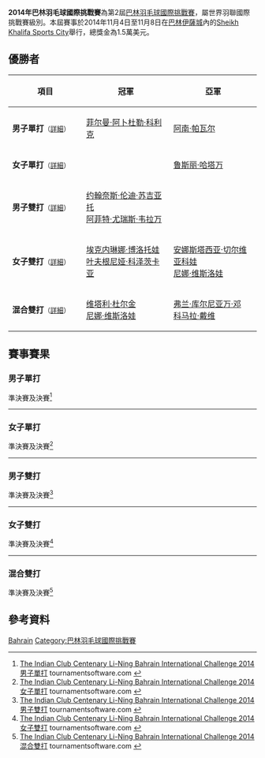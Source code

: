 {{noteTA|G1=Badminton}}
{{infobox badminton event
|name           = 2014年巴林羽毛球國際挑戰賽
|image          = 
|size           = 
|caption        =
|dates          = 2014年11月4日－11月8日
|number_edition = 第2屆
|level          = 4A
|prize_money    = 1.5萬美元
|location       = {{BHR}}[[伊薩城|伊薩城]]
|venue          = Sheikh Khalifa Sports City
|previous       = 2013年巴林羽毛球國際挑戰賽
|next           = 2015年巴林羽毛球國際挑戰賽
}}
'''2014年巴林羽毛球國際挑戰賽'''為第2屆[[巴林羽毛球國際挑戰賽|巴林羽毛球國際挑戰賽]]，屬世界羽聯國際挑戰賽級別。本屆賽事於2014年11月4日至11月8日在[[巴林|巴林]][[伊薩城|伊薩城]]內的[[Sheikh_Khalifa_Sports_City|Sheikh Khalifa Sports City]]舉行，總獎金為1.5萬美元。

== 優勝者 ==
{| class=wikitable style="font-size:small"
!width="200"|項目
!width="250"|冠軍
!width="250"|亞軍
|-
|'''男子單打'''<small>（[[#男子單打|詳細]]）</small>
|{{flagicon|INA}} [[菲尔曼·阿卜杜勒·科利克|菲尔曼·阿卜杜勒·科利克]]
|{{flagicon|IND}} [[阿南·帕瓦尔|阿南·帕瓦尔]]
|-
|'''女子單打'''<small>（[[#女子單打|詳細]]）</small>
|{{nowrap|{{flagicon|IND}} [[布滕普拉伊尔·钱德里卡·图拉西|布滕普拉伊尔·钱德里卡·图拉西]]}}
|{{flagicon|INA}} [[鲁斯丽·哈塔万|鲁斯丽·哈塔万]]
|-
|'''男子雙打'''<small>（[[#男子雙打|詳細]]）</small>
|{{flagicon|INA}} [[约翰奈斯·伦迪·苏吉亚托|约翰奈斯·伦迪·苏吉亚托]]<br/>{{flagicon|INA}} [[阿菲特·尤瑞斯·韦拉万|阿菲特·尤瑞斯·韦拉万]]
|{{nowrap|{{flagicon|INA}} [[弗兰·库尔尼亚万·邓|弗兰·库尔尼亚万·邓]]<br/>{{flagicon|INA}} [[阿格里皮纳·普里玛·罗曼托·普特拉|阿格里皮纳·普里玛·罗曼托·普特拉]]}}
|-
|'''女子雙打'''<small>（[[#女子雙打|詳細]]）</small>
|{{flagicon|RUS}} [[埃克内琳娜·博洛托娃|埃克内琳娜·博洛托娃]]<br/>{{flagicon|RUS}} [[叶夫根尼娅·科泽茨卡亚|叶夫根尼娅·科泽茨卡亚]]
|{{flagicon|RUS}} [[安娜斯塔西亚·切尔维亚科娃|安娜斯塔西亚·切尔维亚科娃]]<br/>{{flagicon|RUS}} [[尼娜·维斯洛娃|尼娜·维斯洛娃]]
|-
|'''混合雙打'''<small>（[[#混合雙打|詳細]]）</small>
|{{flagicon|RUS}} [[维塔利·杜尔金|维塔利·杜尔金]]<br/>{{flagicon|RUS}} [[尼娜·维斯洛娃|尼娜·维斯洛娃]]
|{{flagicon|INA}} [[弗兰·库尔尼亚万·邓|弗兰·库尔尼亚万·邓]]<br/>{{flagicon|INA}} [[科马拉·戴维|科马拉·戴维]]
|}

== 賽事賽果 ==
=== 男子單打 ===
;準決賽及決賽<ref name="MS">[http://bwf.tournamentsoftware.com/sport/draw.aspx?id=287D473C-A554-4FB1-BFFC-17089BADEF84&draw=2 The Indian Club Centenary Li-Ning Bahrain International Challenge 2014 男子單打] tournamentsoftware.com {{en}}</ref>
{{4TeamBracket-Tennis3-v2
| team-width=200
| RD1-seed1=
| RD1-team1={{flagicon|INA}} [[安东尼·金廷|安东尼·金廷]]
| RD1-score1-1=16
| RD1-score1-2=13
| RD1-score1-3=
| RD1-seed2=
| RD1-team2='''{{flagicon|INA}} [[菲尔曼·阿卜杜勒·科利克|菲尔曼·阿卜杜勒·科利克]]
| RD1-score2-1='''21
| RD1-score2-2='''21
| RD1-score2-3=

| RD1-seed3=5
| RD1-team3={{flagicon|INA}} [[乔纳坦·克里斯蒂|乔纳坦·克里斯蒂]]
| RD1-score3-1='''21
| RD1-score3-2=24
| RD1-score3-3=24
| RD1-seed4=2
| RD1-team4='''{{flagicon|IND}} [[阿南·帕瓦尔|阿南·帕瓦尔]]
| RD1-score4-1=9
| RD1-score4-2='''26
| RD1-score4-3='''26

| RD2-seed1=
| RD2-team1='''{{flagicon|INA}} [[菲尔曼·阿卜杜勒·科利克|菲尔曼·阿卜杜勒·科利克]]
| RD2-score1-1=20
| RD2-score1-2='''21
| RD2-score1-3='''21
| RD2-seed2=2
| RD2-team2={{flagicon|IND}} [[阿南·帕瓦尔|阿南·帕瓦尔]]
| RD2-score2-1='''22
| RD2-score2-2=13
| RD2-score2-3=13
}}
----

=== 女子單打 ===
;準決賽及決賽<ref name="WS">[http://bwf.tournamentsoftware.com/sport/draw.aspx?id=287D473C-A554-4FB1-BFFC-17089BADEF84&draw=3 The Indian Club Centenary Li-Ning Bahrain International Challenge 2014 女子單打] {{Wayback|url=http://bwf.tournamentsoftware.com/sport/draw.aspx?id=287D473C-A554-4FB1-BFFC-17089BADEF84&draw=3 |date=20201205173928 }} tournamentsoftware.com {{en}}</ref>
{{4TeamBracket-Tennis3-v2
| team-width=200
| RD1-seed1=1
| RD1-team1='''{{nowrap|{{flagicon|IND}} [[布滕普拉伊尔·钱德里卡·图拉西|布滕普拉伊尔·钱德里卡·图拉西]]}}
| RD1-score1-1=13
| RD1-score1-2='''21
| RD1-score1-3='''21
| RD1-seed2=
| RD1-team2={{flagicon|IND}} [[丽图帕尔纳·达斯|丽图帕尔纳·达斯]]
| RD1-score2-1='''21
| RD1-score2-2=10
| RD1-score2-3=15

| RD1-seed3=
| RD1-team3='''{{flagicon|INA}} [[鲁斯丽·哈塔万|鲁斯丽·哈塔万]]
| RD1-score3-1='''21
| RD1-score3-2='''21
| RD1-score3-3=
| RD1-seed4=
| RD1-team4={{flagicon|INA}} [[菲特里亚尼|菲特里亚尼]]
| RD1-score4-1=19
| RD1-score4-2=18
| RD1-score4-3=

| RD2-seed1=1
| RD2-team1='''{{nowrap|{{flagicon|IND}} [[布滕普拉伊尔·钱德里卡·图拉西|布滕普拉伊尔·钱德里卡·图拉西]]}}
| RD2-score1-1=18
| RD2-score1-2='''23
| RD2-score1-3='''21
| RD2-seed2=
| RD2-team2={{flagicon|INA}} [[鲁斯丽·哈塔万|鲁斯丽·哈塔万]]
| RD2-score2-1='''21
| RD2-score2-2=21
| RD2-score2-3=15
}}
----

=== 男子雙打 ===
;準決賽及決賽<ref name="MD">[http://bwf.tournamentsoftware.com/sport/draw.aspx?id=287D473C-A554-4FB1-BFFC-17089BADEF84&draw=4 The Indian Club Centenary Li-Ning Bahrain International Challenge 2014 男子雙打] tournamentsoftware.com {{en}}</ref>
{{4TeamBracket-Tennis3-v2
| team-width=200
| RD1-seed1=
| RD1-team1={{flagicon|INA}} [[法贾·阿尔弗兰|法贾·阿尔弗兰]]<br/> {{flagicon|INA}} [[穆罕默德·里安·阿利安托|穆罕默德·里安·阿利安托]]
| RD1-score1-1=16
| RD1-score1-2=22
| RD1-score1-3=
| RD1-seed2=3
| RD1-team2='''{{nowrap|{{flagicon|INA}} [[弗兰·库尔尼亚万·邓|弗兰·库尔尼亚万·邓]]<br/> {{flagicon|INA}} [[阿格里皮纳·普里玛·罗曼托·普特拉|阿格里皮纳·普里玛·罗曼托·普特拉]]}}
| RD1-score2-1='''21
| RD1-score2-2='''24
| RD1-score2-3=

| RD1-seed3=
| RD1-team3='''{{flagicon|INA}} [[约翰奈斯·伦迪·苏吉亚托|约翰奈斯·伦迪·苏吉亚托]]<br/> {{flagicon|INA}} [[阿菲特·尤瑞斯·韦拉万|阿菲特·尤瑞斯·韦拉万]]
| RD1-score3-1=17
| RD1-score3-2='''21
| RD1-score3-3='''23
| RD1-seed4=
| RD1-team4={{flagicon|SIN}} [[许永凯|许永凯]]<br/> {{flagicon|SIN}} [[亨德拉·维加亚|亨德拉·维加亚]]
| RD1-score4-1='''21
| RD1-score4-2=4
| RD1-score4-3=21

| RD2-seed1=3
| RD2-team1={{nowrap|{{flagicon|INA}} [[弗兰·库尔尼亚万·邓|弗兰·库尔尼亚万·邓]]<br/> {{flagicon|INA}} [[阿格里皮纳·普里玛·罗曼托·普特拉|阿格里皮纳·普里玛·罗曼托·普特拉]]}}
| RD2-score1-1=21
| RD2-score1-2=15
| RD2-score1-3=
| RD2-seed2=
| RD2-team2='''{{flagicon|INA}} [[约翰奈斯·伦迪·苏吉亚托|约翰奈斯·伦迪·苏吉亚托]]<br/> {{flagicon|INA}} [[阿菲特·尤瑞斯·韦拉万|阿菲特·尤瑞斯·韦拉万]]
| RD2-score2-1='''23
| RD2-score2-2='''21
| RD2-score2-3=
}}
----

=== 女子雙打 ===
;準決賽及決賽<ref name="WD">[http://bwf.tournamentsoftware.com/sport/draw.aspx?id=287D473C-A554-4FB1-BFFC-17089BADEF84&draw=5 The Indian Club Centenary Li-Ning Bahrain International Challenge 2014 女子雙打] tournamentsoftware.com {{en}}</ref>
{{4TeamBracket-Tennis3-v2
| team-width=200
| RD1-seed1=1
| RD1-team1='''{{flagicon|RUS}} [[安娜斯塔西亚·切尔维亚科娃|安娜斯塔西亚·切尔维亚科娃]]<br/> {{flagicon|RUS}} [[尼娜·维斯洛娃|尼娜·维斯洛娃]]
| RD1-score1-1='''21
| RD1-score1-2=15
| RD1-score1-3='''21
| RD1-seed2=
| RD1-team2={{nowrap|{{flagicon|INA}} [[马哈德维·伊斯特拉尼·尼·克图特|马哈德维·伊斯特拉尼·尼·克图特]]<br/> {{flagicon|INA}} [[梅尔维拉·奥克拉莫纳|梅尔维拉·奥克拉莫纳]]}}
| RD1-score2-1=16
| RD1-score2-2='''21
| RD1-score2-3=19

| RD1-seed3=
| RD1-team3='''{{flagicon|RUS}} [[埃克内琳娜·博洛托娃|埃克内琳娜·博洛托娃]]<br/> {{flagicon|RUS}} [[叶夫根尼娅·科泽茨卡亚|叶夫根尼娅·科泽茨卡亚]]
| RD1-score3-1='''21
| RD1-score3-2='''21
| RD1-score3-3=
| RD1-seed4=2
| RD1-team4={{flagicon|IND}} [[普拉迪亚·加德雷|普拉迪亚·加德雷]]<br/> {{flagicon|IND}} [[斯基·雷迪|斯基·雷迪]]
| RD1-score4-1=17
| RD1-score4-2=17
| RD1-score4-3=

| RD2-seed1=1
| RD2-team1={{nowrap|{{flagicon|RUS}} [[安娜斯塔西亚·切尔维亚科娃|安娜斯塔西亚·切尔维亚科娃]]<br/> {{flagicon|RUS}} [[尼娜·维斯洛娃|尼娜·维斯洛娃]]}}
| RD2-score1-1=6
| RD2-score1-2=15
| RD2-score1-3=
| RD2-seed2=
| RD2-team2='''{{flagicon|RUS}} [[埃克内琳娜·博洛托娃|埃克内琳娜·博洛托娃]]<br/> {{flagicon|RUS}} [[叶夫根尼娅·科泽茨卡亚|叶夫根尼娅·科泽茨卡亚]]
| RD2-score2-1='''21
| RD2-score2-2='''21
| RD2-score2-3=
}}
----

=== 混合雙打 ===
;準決賽及決賽<ref name="XD">[http://bwf.tournamentsoftware.com/sport/draw.aspx?id=287D473C-A554-4FB1-BFFC-17089BADEF84&draw=6 The Indian Club Centenary Li-Ning Bahrain International Challenge 2014 混合雙打] {{Wayback|url=http://bwf.tournamentsoftware.com/sport/draw.aspx?id=287D473C-A554-4FB1-BFFC-17089BADEF84&draw=6 |date=20201206063147 }} tournamentsoftware.com {{en}}</ref>
{{4TeamBracket-Tennis3-v2
| team-width=200
| RD1-seed1=1
| RD1-team1='''{{flagicon|RUS}} [[维塔利·杜尔金|维塔利·杜尔金]]<br/> {{flagicon|RUS}} [[尼娜·维斯洛娃|尼娜·维斯洛娃]]
| RD1-score1-1='''21
| RD1-score1-2='''21
| RD1-score1-3=
| RD1-seed2=3
| RD1-team2={{flagicon|IND}} [[阿伦·维什奴|阿伦·维什奴]]<br/> {{flagicon|IND}} [[阿帕娜·巴兰|阿帕娜·巴兰]]
| RD1-score2-1=12
| RD1-score2-2=12
| RD1-score2-3=

| RD1-seed3=
| RD1-team3='''{{flagicon|INA}} [[弗兰·库尔尼亚万·邓|弗兰·库尔尼亚万·邓]]<br/> {{flagicon|INA}} [[科马拉·戴维|科马拉·戴维]]
| RD1-score3-1='''21
| RD1-score3-2='''28
| RD1-score3-3=
| RD1-seed4=
| RD1-team4={{nowrap|{{flagicon|INA}} [[穆罕默德·里安·阿利安托|穆罕默德·里安·阿利安托]]<br/> {{flagicon|INA}} [[罗西尔塔·伊卡·普特里·萨里|罗西尔塔·伊卡·普特里·萨里]]}}
| RD1-score4-1=11
| RD1-score4-2=26
| RD1-score4-3=

| RD2-seed1=1
| RD2-team1='''{{flagicon|RUS}} [[维塔利·杜尔金|维塔利·杜尔金]]<br/> {{flagicon|RUS}} [[尼娜·维斯洛娃|尼娜·维斯洛娃]]
| RD2-score1-1='''21
| RD2-score1-2='''21
| RD2-score1-3=
| RD2-seed2=
| RD2-team2={{nowrap|{{flagicon|INA}} [[弗兰·库尔尼亚万·邓|弗兰·库尔尼亚万·邓]]<br/> {{flagicon|INA}} [[科马拉·戴维|科马拉·戴维]]}}
| RD2-score2-1=8
| RD2-score2-2=10
| RD2-score2-3=
}}

== 參考資料 ==
{{Reflist}}

[[Category:2014年世界羽聯國際挑戰賽|Bahrain]]
[[Category:巴林羽毛球國際挑戰賽|Category:巴林羽毛球國際挑戰賽]]